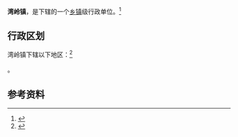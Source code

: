 {{中国乡级行政区|46/90/30/101/000}}

'''湾岭镇'''，是{{PRC admin/fullname|46/90/30/101/000|3}}下辖的一个[[乡镇|乡镇]]级行政单位。<ref>{{PRC admin/ref sgc|{{PRC admin/parent|46/90/30/101/000}}}}</ref>

== 行政区划 ==

湾岭镇下辖以下地区：<ref>{{PRC admin/ref sgc|46/90/30/101/000}}</ref>

{{PRC admin/children|46/90/30/101/000}}。

== 参考资料 ==

{{reflist}}

{{行政区划小作品}}
{{PRC admin/navcat|46/90/30/101/000}}